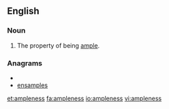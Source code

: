 ==English==

===Noun===
{{en-noun|-}}

#The property of being [[ample]].

===Anagrams===
* {{alphagram|aeelmnpss}}
* [[ensamples#English|ensamples]]

[[et:ampleness]]
[[fa:ampleness]]
[[io:ampleness]]
[[vi:ampleness]]